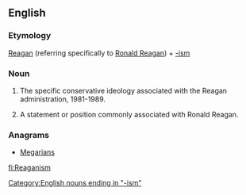 ==English==

===Etymology===

[[Reagan]] (referring specifically to [[w:Ronald Reagan|Ronald Reagan]]) + [[-ism]]

===Noun===
{{en-noun|~}}

# {{context|uncountable|lang=en}} The specific conservative ideology associated with the Reagan administration, 1981-1989.
# {{context|countable|lang=en}} A statement or position commonly associated with Ronald Reagan.

===Anagrams===
* [[Megarians#English|Megarians]]

[[Category:English nouns ending in "-ism"]]

[[fi:Reaganism]]